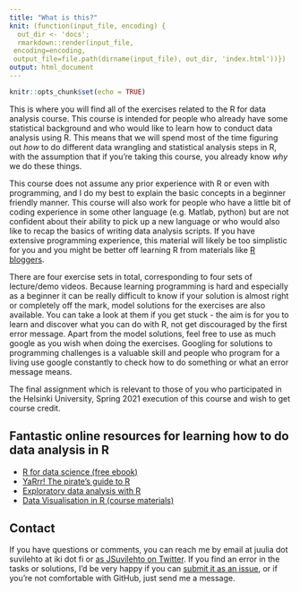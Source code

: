 ```yaml
---
title: "What is this?"
knit: (function(input_file, encoding) {
  out_dir <- 'docs';
  rmarkdown::render(input_file,
 encoding=encoding,
 output_file=file.path(dirname(input_file), out_dir, 'index.html'))})
output: html_document
---
```


```r
knitr::opts_chunk$set(echo = TRUE)
```
This is where you will find all of the exercises related to the R for data analysis course. This course is intended for people who already have some statistical background and who would like to learn how to conduct data analysis using R. This means that we will spend most of the time figuring out *how* to do different data wrangling and statistical analysis steps in R, with the assumption that if you're taking this course, you already know *why* we do these things. 

This course does not assume any prior experience with R or even with programming, and I do my best to explain the basic concepts in a beginner friendly manner. This course will also work for people who have a little bit of coding experience in some other language (e.g. Matlab, python) but are not confident about their ability to pick up a new language or who would also like to recap the basics of writing data analysis scripts. If you have extensive programming experience, this material will likely be too simplistic for you and you might be better off learning R from materials like [R bloggers](https://www.r-bloggers.com/).

There are four exercise sets in total, corresponding to four sets of lecture/demo videos. Because learning programming is hard and especially as a beginner it can be really difficult to know if your solution is almost right or completely off the mark, model solutions for the exercises are also available. You can take a look at them if you get stuck - the aim is for you to learn and discover what you can do with R, not get discouraged by the first error message. Apart from the model solutions, feel free to use as much google as you wish when doing the exercises. Googling for solutions to programming challenges is a valuable skill and people who program for a living use google constantly to check how to do something or what an error message means.

The final assignment which is relevant to those of you who participated in the  Helsinki University, Spring 2021 execution of this course and wish to get course credit.

## Fantastic online resources for learning how to do data analysis in R
* [R for data science (free ebook)](https://r4ds.had.co.nz/)
* [YaRrr! The pirate's guide to R](https://bookdown.org/ndphillips/YaRrr/)
* [Exploratory data analysis with R](https://bookdown.org/rdpeng/exdata/)
* [Data Visualisation in R (course materials)](https://data-vis-2021.djnavarro.net/materials/)

## Contact
If you have questions or comments, you can reach me by email at juulia dot suvilehto at iki dot fi or [as JSuvilehto on Twitter](https://twitter.com/JSuvilehto). If you find an error in the tasks or solutions, I'd be very happy if you can [submit it as an issue](https://github.com/jtsuvile/R_for_science/issues), or if you're not comfortable with GitHub, just send me a message.
